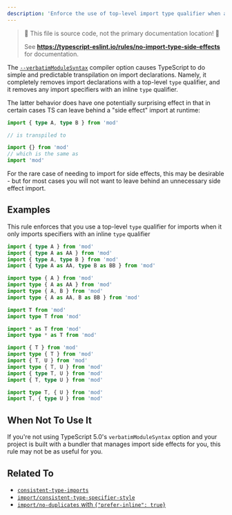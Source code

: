 ```yaml
---
description: 'Enforce the use of top-level import type qualifier when an import only has specifiers with inline type qualifiers.'
---
```



> 🛑 This file is source code, not the primary documentation location! 🛑
>
> See **https://typescript-eslint.io/rules/no-import-type-side-effects** for documentation.

The [`--verbatimModuleSyntax`](https://www.typescriptlang.org/tsconfig#verbatimModuleSyntax) compiler option causes TypeScript to do simple and predictable transpilation on import declarations.
Namely, it completely removes import declarations with a top-level `type` qualifier, and it removes any import specifiers with an inline `type` qualifier.

The latter behavior does have one potentially surprising effect in that in certain cases TS can leave behind a "side effect" import at runtime:

```ts
import { type A, type B } from 'mod'

// is transpiled to

import {} from 'mod'
// which is the same as
import 'mod'
```

For the rare case of needing to import for side effects, this may be desirable - but for most cases you will not want to leave behind an unnecessary side effect import.

## Examples

This rule enforces that you use a top-level `type` qualifier for imports when it only imports specifiers with an inline `type` qualifier

<Tabs>
<TabItem value="❌ Incorrect">

```ts
import { type A } from 'mod'
import { type A as AA } from 'mod'
import { type A, type B } from 'mod'
import { type A as AA, type B as BB } from 'mod'
```

</TabItem>
<TabItem value="✅ Correct">

```ts
import type { A } from 'mod'
import type { A as AA } from 'mod'
import type { A, B } from 'mod'
import type { A as AA, B as BB } from 'mod'

import T from 'mod'
import type T from 'mod'

import * as T from 'mod'
import type * as T from 'mod'

import { T } from 'mod'
import type { T } from 'mod'
import { T, U } from 'mod'
import type { T, U } from 'mod'
import { type T, U } from 'mod'
import { T, type U } from 'mod'

import type T, { U } from 'mod'
import T, { type U } from 'mod'
```

</TabItem>
</Tabs>

## When Not To Use It

If you're not using TypeScript 5.0's `verbatimModuleSyntax` option and your project is built with a bundler that manages import side effects for you, this rule may not be as useful for you.

## Related To

- [`consistent-type-imports`](./consistent-type-imports.mdx)
- [`import/consistent-type-specifier-style`](https://github.com/import-js/eslint-plugin-import/blob/main/docs/rules/consistent-type-specifier-style.md)
- [`import/no-duplicates` with `{"prefer-inline": true}`](https://github.com/import-js/eslint-plugin-import/blob/main/docs/rules/no-duplicates.md#inline-type-imports)
